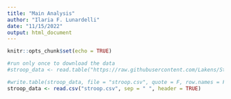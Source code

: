 ```yaml
---
title: "Main Analysis"
author: "Ilaria F. Lunardelli"
date: "11/15/2022"
output: html_document
---
```


```r
knitr::opts_chunk$set(echo = TRUE)
```

```r
#run only once to download the data
#stroop_data <- read.table("https://raw.githubusercontent.com/Lakens/Stroop/master/stroop.txt", sep = "\t", header = TRUE)

#write.table(stroop_data, file = "stroop.csv", quote = F, row.names = F)
stroop_data <- read.csv("stroop.csv", sep = " ", header = TRUE)
```


